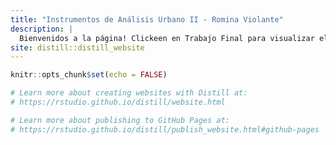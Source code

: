 ```yaml
---
title: "Instrumentos de Análisis Urbano II - Romina Violante"
description: |
  Bienvenidos a la página! Clickeen en Trabajo Final para visualizar el TP completo
site: distill::distill_website
---
```


```r
knitr::opts_chunk$set(echo = FALSE)

# Learn more about creating websites with Distill at:
# https://rstudio.github.io/distill/website.html

# Learn more about publishing to GitHub Pages at:
# https://rstudio.github.io/distill/publish_website.html#github-pages

```

